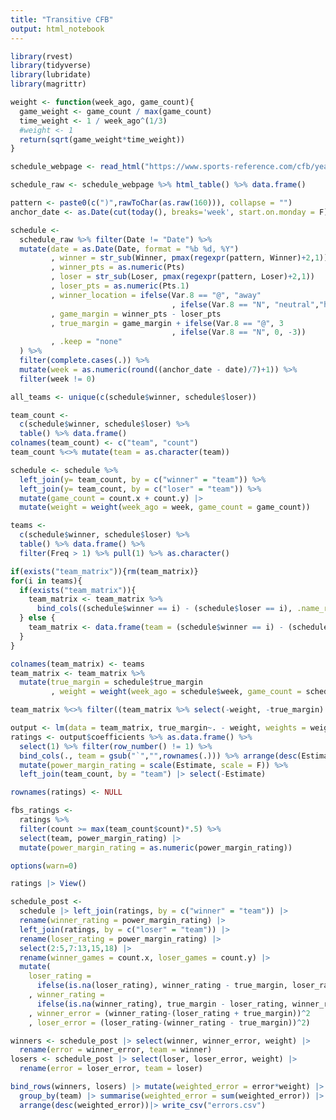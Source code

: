 ```yaml
---
title: "Transitive CFB"
output: html_notebook
---
```



```r
library(rvest)
library(tidyverse)
library(lubridate)
library(magrittr)
```


```r
weight <- function(week_ago, game_count){
  game_weight <- game_count / max(game_count)
  time_weight <- 1 / week_ago^(1/3)
  #weight <- 1
  return(sqrt(game_weight*time_weight))
}
```

```r
schedule_webpage <- read_html("https://www.sports-reference.com/cfb/years/2021-schedule.html")

schedule_raw <- schedule_webpage %>% html_table() %>% data.frame()

pattern <- paste0(c(")",rawToChar(as.raw(160))), collapse = "")
anchor_date <- as.Date(cut(today(), breaks='week', start.on.monday = F))

schedule <- 
  schedule_raw %>% filter(Date != "Date") %>% 
  mutate(date = as.Date(Date, format = "%b %d, %Y")
         , winner = str_sub(Winner, pmax(regexpr(pattern, Winner)+2,1))
         , winner_pts = as.numeric(Pts)
         , loser = str_sub(Loser, pmax(regexpr(pattern, Loser)+2,1))
         , loser_pts = as.numeric(Pts.1)
         , winner_location = ifelse(Var.8 == "@", "away"
                                    , ifelse(Var.8 == "N", "neutral","home"))
         , game_margin = winner_pts - loser_pts
         , true_margin = game_margin + ifelse(Var.8 == "@", 3
                                    , ifelse(Var.8 == "N", 0, -3))
         , .keep = "none"
  ) %>% 
  filter(complete.cases(.)) %>%
  mutate(week = as.numeric(round((anchor_date - date)/7)+1)) %>% 
  filter(week != 0)

all_teams <- unique(c(schedule$winner, schedule$loser))

team_count <-
  c(schedule$winner, schedule$loser) %>% 
  table() %>% data.frame() 
colnames(team_count) <- c("team", "count")
team_count %<>% mutate(team = as.character(team))

schedule <- schedule %>% 
  left_join(y= team_count, by = c("winner" = "team")) %>% 
  left_join(y= team_count, by = c("loser" = "team")) %>% 
  mutate(game_count = count.x + count.y) |> 
  mutate(weight = weight(week_ago = week, game_count = game_count))

teams <- 
  c(schedule$winner, schedule$loser) %>% 
  table() %>% data.frame() %>% 
  filter(Freq > 1) %>% pull(1) %>% as.character()
```


```r
if(exists("team_matrix")){rm(team_matrix)}
for(i in teams){
  if(exists("team_matrix")){
    team_matrix <- team_matrix %>% 
      bind_cols((schedule$winner == i) - (schedule$loser == i), .name_repair = "minimal")
  } else {
    team_matrix <- data.frame(team = (schedule$winner == i) - (schedule$loser == i))
  }
}

colnames(team_matrix) <- teams
team_matrix <- team_matrix %>% 
  mutate(true_margin = schedule$true_margin
         , weight = weight(week_ago = schedule$week, game_count = schedule$game_count))

team_matrix %<>% filter((team_matrix %>% select(-weight, -true_margin) %>% rowSums()) == 0)

output <- lm(data = team_matrix, true_margin~. - weight, weights = weight) %>% summary()
ratings <- output$coefficients %>% as.data.frame() %>% 
  select(1) %>% filter(row_number() != 1) %>% 
  bind_cols(., team = gsub("`","",rownames(.))) %>% arrange(desc(Estimate)) %>% 
  mutate(power_margin_rating = scale(Estimate, scale = F)) %>% 
  left_join(team_count, by = "team") |> select(-Estimate)

rownames(ratings) <- NULL

fbs_ratings <- 
  ratings %>% 
  filter(count >= max(team_count$count)*.5) %>% 
  select(team, power_margin_rating) |> 
  mutate(power_margin_rating = as.numeric(power_margin_rating))

options(warn=0)


```


```r
ratings |> View()

```

```r
schedule_post <- 
  schedule |> left_join(ratings, by = c("winner" = "team")) |> 
  rename(winner_rating = power_margin_rating) |> 
  left_join(ratings, by = c("loser" = "team")) |> 
  rename(loser_rating = power_margin_rating) |> 
  select(2:5,7:13,15,18) |> 
  rename(winner_games = count.x, loser_games = count.y) |> 
  mutate(
    loser_rating = 
      ifelse(is.na(loser_rating), winner_rating - true_margin, loser_rating)
    , winner_rating = 
      ifelse(is.na(winner_rating), true_margin - loser_rating, winner_rating)
    , winner_error = (winner_rating-(loser_rating + true_margin))^2
    , loser_error = (loser_rating-(winner_rating - true_margin))^2)

winners <- schedule_post |> select(winner, winner_error, weight) |> 
  rename(error = winner_error, team = winner)
losers <- schedule_post |> select(loser, loser_error, weight) |> 
  rename(error = loser_error, team = loser)

bind_rows(winners, losers) |> mutate(weighted_error = error*weight) |> 
  group_by(team) |> summarise(weighted_error = sum(weighted_error)) |>
  arrange(desc(weighted_error))|> write_csv("errors.csv")

```

